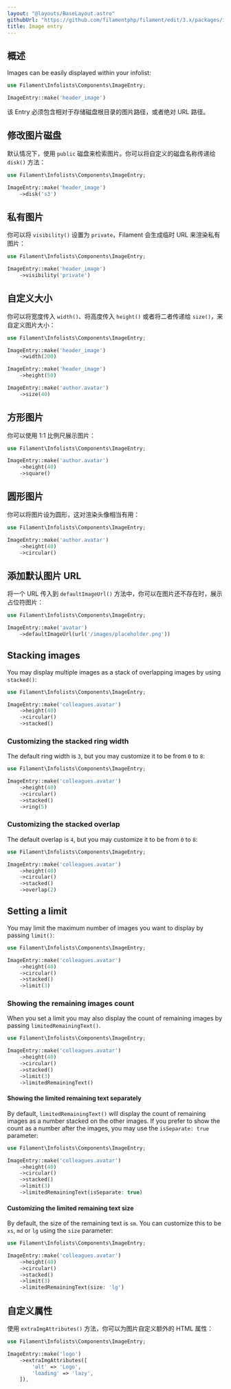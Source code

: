 ```yaml
---
layout: "@layouts/BaseLayout.astro"
githubUrl: "https://github.com/filamentphp/filament/edit/3.x/packages/infolists/docs/03-entries/04-image.md"
title: Image entry
---
```


## 概述

Images can be easily displayed within your infolist:

```php
use Filament\Infolists\Components\ImageEntry;

ImageEntry::make('header_image')
```

该 Entry 必须包含相对于存储磁盘根目录的图片路径，或者绝对 URL 路径。

<AutoScreenshot name="infolists/entries/image/simple" alt="Image entry" version="3.x" />

## 修改图片磁盘

默认情况下，使用 `public` 磁盘来检索图片。你可以将自定义的磁盘名称传递给 `disk()` 方法：

```php
use Filament\Infolists\Components\ImageEntry;

ImageEntry::make('header_image')
    ->disk('s3')
```

## 私有图片

你可以将 `visibility()` 设置为 `private`，Filament 会生成临时 URL 来渲染私有图片：

```php
use Filament\Infolists\Components\ImageEntry;

ImageEntry::make('header_image')
    ->visibility('private')
```

## 自定义大小

你可以将宽度传入 `width()`、将高度传入 `height()` 或者将二者传递给 `size()`，来自定义图片大小： 

```php
use Filament\Infolists\Components\ImageEntry;

ImageEntry::make('header_image')
    ->width(200)

ImageEntry::make('header_image')
    ->height(50)

ImageEntry::make('author.avatar')
    ->size(40)
```

## 方形图片

你可以使用 1:1 比例尺展示图片：

```php
use Filament\Infolists\Components\ImageEntry;

ImageEntry::make('author.avatar')
    ->height(40)
    ->square()
```

<AutoScreenshot name="infolists/entries/image/square" alt="Square image entry" version="3.x" />

## 圆形图片

你可以将图片设为圆形，这对渲染头像相当有用：

```php
use Filament\Infolists\Components\ImageEntry;

ImageEntry::make('author.avatar')
    ->height(40)
    ->circular()
```

<AutoScreenshot name="infolists/entries/image/circular" alt="Circular image entry" version="3.x" />

## 添加默认图片 URL

将一个 URL 传入到 `defaultImageUrl()` 方法中，你可以在图片还不存在时，展示占位符图片：

```php
use Filament\Infolists\Components\ImageEntry;

ImageEntry::make('avatar')
    ->defaultImageUrl(url('/images/placeholder.png'))
```

## Stacking images

You may display multiple images as a stack of overlapping images by using `stacked()`:

```php
use Filament\Infolists\Components\ImageEntry;

ImageEntry::make('colleagues.avatar')
    ->height(40)
    ->circular()
    ->stacked()
```

<AutoScreenshot name="infolists/entries/image/stacked" alt="Stacked image entry" version="3.x" />

### Customizing the stacked ring width

The default ring width is `3`, but you may customize it to be from `0` to `8`:

```php
use Filament\Infolists\Components\ImageEntry;

ImageEntry::make('colleagues.avatar')
    ->height(40)
    ->circular()
    ->stacked()
    ->ring(5)
```

### Customizing the stacked overlap

The default overlap is `4`, but you may customize it to be from `0` to `8`:

```php
use Filament\Infolists\Components\ImageEntry;

ImageEntry::make('colleagues.avatar')
    ->height(40)
    ->circular()
    ->stacked()
    ->overlap(2)
```

## Setting a limit

You may limit the maximum number of images you want to display by passing `limit()`:

```php
use Filament\Infolists\Components\ImageEntry;

ImageEntry::make('colleagues.avatar')
    ->height(40)
    ->circular()
    ->stacked()
    ->limit(3)
```

<AutoScreenshot name="infolists/entries/image/limited" alt="Limited image entry" version="3.x" />

### Showing the remaining images count

When you set a limit you may also display the count of remaining images by passing `limitedRemainingText()`.

```php
use Filament\Infolists\Components\ImageEntry;

ImageEntry::make('colleagues.avatar')
    ->height(40)
    ->circular()
    ->stacked()
    ->limit(3)
    ->limitedRemainingText()
```

<AutoScreenshot name="infolists/entries/image/limited-remaining-text" alt="Limited image entry with remaining text" version="3.x" />

#### Showing the limited remaining text separately

By default, `limitedRemainingText()` will display the count of remaining images as a number stacked on the other images. If you prefer to show the count as a number after the images, you may use the `isSeparate: true` parameter:

```php
use Filament\Infolists\Components\ImageEntry;

ImageEntry::make('colleagues.avatar')
    ->height(40)
    ->circular()
    ->stacked()
    ->limit(3)
    ->limitedRemainingText(isSeparate: true)
```

<AutoScreenshot name="infolists/entries/image/limited-remaining-text-separately" alt="Limited image entry with remaining text separately" version="3.x" />

#### Customizing the limited remaining text size

By default, the size of the remaining text is `sm`. You can customize this to be `xs`, `md` or `lg` using the `size` parameter:

```php
use Filament\Infolists\Components\ImageEntry;

ImageEntry::make('colleagues.avatar')
    ->height(40)
    ->circular()
    ->stacked()
    ->limit(3)
    ->limitedRemainingText(size: 'lg')
```

## 自定义属性

使用 `extraImgAttributes()` 方法，你可以为图片自定义额外的 HTML 属性：

```php
use Filament\Infolists\Components\ImageEntry;

ImageEntry::make('logo')
    ->extraImgAttributes([
        'alt' => 'Logo',
        'loading' => 'lazy',
    ]),
```
